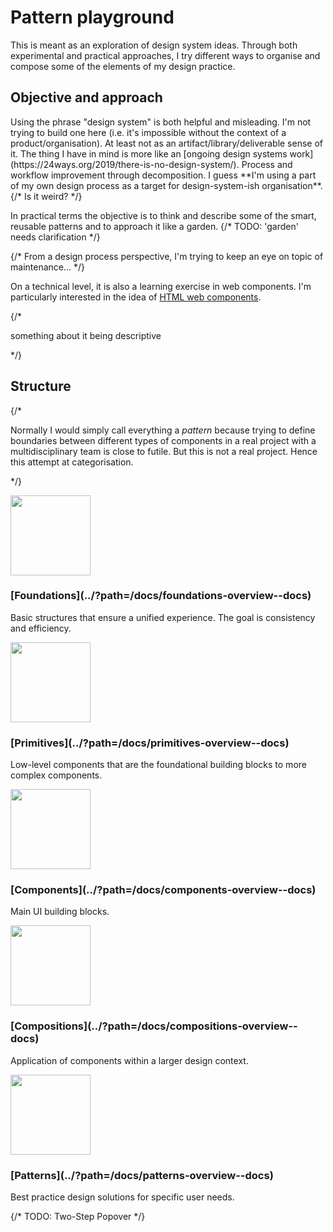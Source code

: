 
<Meta title="Introduction" />
<h1>Pattern playground</h1>
<p class="lead">This is meant as an exploration of design system ideas. Through both experimental and practical approaches, I try different ways to organise and compose some of the elements of my design practice.</p>

<h2>Objective and approach</h2>
Using the phrase "design system" is both helpful and misleading. I'm not trying to build one here (i.e. it's impossible without the context of a product/organisation). At least not as an artifact/library/deliverable sense of it.
The thing I have in mind is more like an [ongoing design systems work](https://24ways.org/2019/there-is-no-design-system/). Process and workflow improvement through decomposition. I guess **I'm using a part of my own design process as a target for design-system-ish organisation**.
{/* Is it weird? */}

In practical terms the objective is to think and describe some of the smart, reusable patterns and to approach it like a garden.
{/* TODO: 'garden' needs clarification */}

{/* From a design process perspective, I'm trying to keep an eye on topic of maintenance... */}

On a technical level, it is also a learning exercise in web components. I'm particularly interested in the idea of [HTML web components](https://adactio.com/journal/20618).

{/* <p>something about it being descriptive</p> */}


<h2>Structure</h2>

{/* <p>Normally I would simply call everything a *pattern* because trying to define boundaries between different types of components in a real project with a multidisciplinary team is close to futile. But this is not a real project. Hence this attempt at categorisation.</p>*/}



<section class="layout-grid">

  <article>
    <img width="128px" src="./src/assets/foundations.png" />
    <h3>[Foundations](../?path=/docs/foundations-overview--docs)</h3>
    <p>Basic structures that ensure a unified experience. The goal is consistency and efficiency.</p>
  </article>

  <article>
    <img width="128px" src="./src/assets/primitives.png" />
    <h3>[Primitives](../?path=/docs/primitives-overview--docs)</h3>
    <p>Low-level components that are the foundational building blocks to more complex components.</p>
  </article>

  <article>
    <img width="128px" src="./src/assets/components.png" />
    <h3>[Components](../?path=/docs/components-overview--docs)</h3>
    <p>Main UI building blocks.</p>
  </article>

  <article>
    <img width="128px" src="./src/assets/compositions.png" />
    <h3>[Compositions](../?path=/docs/compositions-overview--docs)</h3>
    <p>Application of components within a larger design context.</p>
  </article>

  <article>
    <img width="128px" src="./src/assets/patterns.png" />
    <h3>[Patterns](../?path=/docs/patterns-overview--docs)</h3>
    <p>Best practice design solutions for specific user needs.</p>
  </article>
  {/* TODO: Two-Step Popover */}

</section>